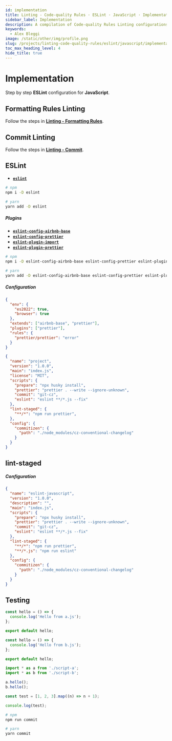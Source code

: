 ```yaml
---
id: implementation
title: Linting - Code-quality Rules · ESLint · JavaScript · Implementation
sidebar_label: Implementation
description: A compilation of Code-quality Rules Linting configurations.
keywords:
  - Alex Bleggi
image: /static/other/img/profile.png
slug: /projects/linting-code-quality-rules/eslint/javascript/implementation
toc_max_heading_level: 4
hide_title: true
---
```



# Implementation

Step by step **ESLint** configuration for **JavaScript**.

## Formatting Rules Linting

Follow the steps in **[Linting - Formatting Rules](/docs/projects/linting-formatting-rules/implementation)**.

## Commit Linting

Follow the steps in **[Linting - Commit](/docs/projects/linting-commit/implementation)**.

## ESLint

- **[`eslint`](https://www.npmjs.com/package/eslint)**

```bash
# npm
npm i -D eslint

# yarn
yarn add -D eslint
```

##### Plugins

- **[`eslint-config-airbnb-base`](https://www.npmjs.com/package/eslint-config-airbnb-base)**
- **[`eslint-config-prettier`](https://www.npmjs.com/package/eslint-config-prettier)**
- **[`eslint-plugin-import`](https://www.npmjs.com/package/eslint-plugin-import)**
- **[`eslint-plugin-prettier`](https://www.npmjs.com/package/eslint-plugin-prettier)**

```bash
# npm
npm i -D eslint-config-airbnb-base eslint-config-prettier eslint-plugin-import eslint-plugin-prettier

# yarn
yarn add -D eslint-config-airbnb-base eslint-config-prettier eslint-plugin-import eslint-plugin-prettier
```

##### Configuration

```json title=".eslintrc.json"
{
  "env": {
    "es2022": true,
    "browser": true
  },
  "extends": ["airbnb-base", "prettier"],
  "plugins": ["prettier"],
  "rules": {
    "prettier/prettier": "error"
  }
}
```

```json {10} title="package.json"
{
  "name": "project",
  "version": "1.0.0",
  "main": "index.js",
  "license": "MIT",
  "scripts": {
    "prepare": "npx husky install",
    "prettier": "prettier . --write --ignore-unknown",
    "commit": "git-cz",
    "eslint": "eslint **/*.js --fix"
  },
  "lint-staged": {
    "**/*": "npm run prettier",
  },
  "config": {
    "commitizen": {
      "path": "./node_modules/cz-conventional-changelog"
    }
  }
}
```

## lint-staged

##### Configuration

```json {14} title="package.json"
{
  "name": "eslint-javascript",
  "version": "1.0.0",
  "description": "",
  "main": "index.js",
  "scripts": {
    "prepare": "npx husky install",
    "prettier": "prettier . --write --ignore-unknown",
    "commit": "git-cz",
    "eslint": "eslint **/*.js --fix"
  },
  "lint-staged": {
    "**/*": "npm run prettier",
    "**/*.js": "npm run eslint"
  },
  "config": {
    "commitizen": {
      "path": "./node_modules/cz-conventional-changelog"
    }
  }
}
```

## Testing

```javascript title="src/script-a.js"
const hello = () => {
  console.log('Hello from a.js');
};

export default hello;
```

```javascript title="src/script-b.js"
const hello = () => {
  console.log('Hello from b.js');
};

export default hello;
```

```javascript title="src/index.js"
import * as a from './script-a';
import * as b from './script-b';

a.hello();
b.hello();

const test = [1, 2, 3].map((n) => n + 1);

console.log(test);
```

```bash
# npm
npm run commit

# yarn
yarn commit
```
